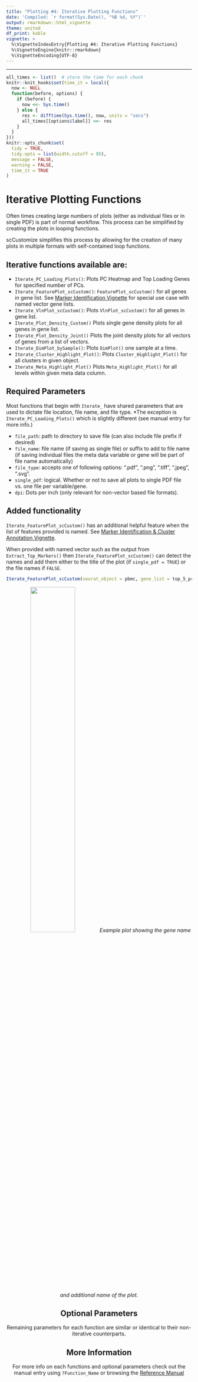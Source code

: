 ```yaml
---
title: "Plotting #4: Iterative Plotting Functions"
date: 'Compiled: `r format(Sys.Date(), "%B %d, %Y")`'
output: rmarkdown::html_vignette
theme: united
df_print: kable
vignette: >
  %\VignetteIndexEntry{Plotting #4: Iterative Plotting Functions}
  %\VignetteEngine{knitr::rmarkdown}
  %\VignetteEncoding{UTF-8}
---
```

***

<style>
p.caption {
  font-size: 0.9em;
}
</style>
 
```r
all_times <- list()  # store the time for each chunk
knitr::knit_hooks$set(time_it = local({
  now <- NULL
  function(before, options) {
    if (before) {
      now <<- Sys.time()
    } else {
      res <- difftime(Sys.time(), now, units = "secs")
      all_times[[options$label]] <<- res
    }
  }
}))
knitr::opts_chunk$set(
  tidy = TRUE,
  tidy.opts = list(width.cutoff = 95),
  message = FALSE,
  warning = FALSE,
  time_it = TRUE
)
```


# Iterative Plotting Functions  
Often times creating large numbers of plots (either as individual files or in single PDF) is part of normal workflow.  This process can be simplified by creating the plots in looping functions.  

scCustomize simplifies this process by allowing for the creation of many plots in multiple formats with self-contained loop functions.

## Iterative functions available are:  

* `Iterate_PC_Loading_Plots()`: Plots PC Heatmap and Top Loading Genes for specified number of PCs.
* `Iterate_FeaturePlot_scCustom()`: `FeaturePlot_scCustom()` for all genes in gene list.  See [Marker Identification Vignette](https://samuel-marsh.github.io/scCustomize/articles/Markers_and_Cluster_Annotation.html#extract-the-top-n-marker-genes-per-cluster-identity-treatment-etc-1) for special use case with named vector gene lists.
* `Iterate_VlnPlot_scCustom()`: Plots `VlnPlot_scCustom()` for all genes in gene list.
* `Iterate_Plot_Density_Custom()` Plots single gene density plots for all genes in gene list.
* `Iterate_Plot_Density_Joint()` Plots the joint density plots for all vectors of genes from a list of vectors.
* `Iterate_DimPlot_bySample()`: Plots `DimPlot()` one sample at a time.
* `Iterate_Cluster_Highlight_Plot()`: Plots `Cluster_Highlight_Plot()` for all clusters in given object.
* `Iterate_Meta_Highlight_Plot()` Plots `Meta_Highlight_Plot()` for all levels within given meta data column.

## Required Parameters  
Most functions that begin with `Iterate_` have shared parameters that are used to dictate file location, file name, and file type.
*The exception is `Iterate_PC_Loading_Plots()` which is slightly different (see manual entry for more info.)

* `file_path`: path to directory to save file (can also include file prefix if desired)
* `file_name`: file name (if saving as single file) or suffix to add to file name (if saving individual files the meta data variable or gene will be part of file name automatically)
* `file_type`: accepts one of following options: ".pdf", ".png", ".tiff", ".jpeg", ".svg".
* `single_pdf`: logical. Whether or not to save all plots to single PDF file vs. one file per variable/gene.
* `dpi`: Dots per inch (only relevant for non-vector based file formats).
  
## Added functionality  
`Iterate_FeaturePlot_scCustom()` has an additional helpful feature when the list of features provided is named.  See [Marker Identification & Cluster Annotation Vignette](https://samuel-marsh.github.io/scCustomize/articles/Markers_and_Cluster_Annotation.html#extract-the-top-n-marker-genes-per-cluster-identity-treatment-etc-1).

When provided with named vector such as the output from `Extract_Top_Markers()` then `Iterate_FeaturePlot_scCustom()` can detect the names and add them either to the title of the plot (if `single_pdf = TRUE`) or the file names if `FALSE`.
```r
Iterate_FeaturePlot_scCustom(seurat_object = pbmc, gene_list = top_5_presto, single_pdf = T)
```

<center>
<img src="../reference/figures/assets/Iterate_named_plots.png" width=49%>
*Example plot showing the gene name and additional name of the plot.*
<center>
  
## Optional Parameters  
Remaining parameters for each function are similar or identical to their non-iterative counterparts.
  
    
## More Information  
For more info on each functions and optional parameters check out the manual entry using `?Function_Name` or browsing the [Reference Manual](https://samuel-marsh.github.io/scCustomize/reference/index.html#section-iterative-plotting-functions)
